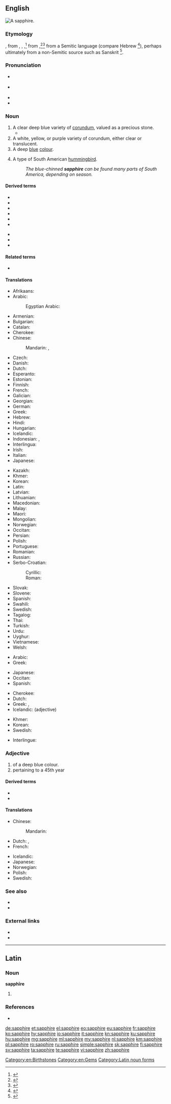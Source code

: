 {{also|Sapphire}}
==English==
[[Image:Szafir, RPA.jpg|thumb|A '''sapphire'''.]]
{{wikipedia}}

===Etymology===
{{bor|en|fro|saphir}}, from {{der|en|la|sapphir}}, {{m|la|sappir}}, {{m|la|sapphīrus}},<ref>{{R:L&S|sapphīrus|sapphirus}}</ref> from {{der|en|grc|σάπφειρος||precious stone, gem}},<ref>{{R:LSJ|w=σάπφειρος}}</ref><ref>{{R:Strong's|G|4552}}</ref> from a Semitic language (compare Hebrew {{m|he|סַפִּיר|tr=sappī́r}}<ref>{{R:Strong's|H|5601}}</ref>), perhaps ultimately from a non-Semitic source such as Sanskrit {{m|sa|शनिप्रिय||dark-colored stone|lit=dear to Saturn}}<ref>{{R:MW|1051/3}}</ref>.

===Pronunciation===
* {{a|UK}} {{IPA|/ˈsæf.aɪ̯ə(ɹ)/|lang=en}}
* {{a|US}} {{IPA|/ˈsæf.aɪ̯ɚ/|lang=en}}
* {{audio|En-us-sapphire.ogg|Audio (US)|lang=en}}
* {{hyphenation|sap|phire|lang=en}}

===Noun===
{{en-noun}}

# A clear deep blue variety of [[corundum]], valued as a precious stone.
#* {{quote-magazine|date=2012-03
|author=Lee A. Groat
|title=Gemstones
|volume=100|issue=2|page=128
|magazine={{w|American Scientist}}
|url=http://www.americanscientist.org/issues/feature/2012/2/gemstones
|passage=Although there are dozens of different types of gems, among the best known and most important are diamond, ruby and '''sapphire''', emerald and other gem forms of the mineral beryl, chrysoberyl, tanzanite, tsavorite, topaz and jade.}}
# A white, yellow, or purple variety of corundum, either clear or translucent.
# A deep [[blue]] [[colour]].
#: {{color panel|164771}}
# A type of South American [[hummingbird]].
#: ''The blue-chinned '''sapphire''' can be found many parts of South America, depending on season.''

====Derived terms====
{{rel-top|Derived terms}}
* {{l|en|blue-chinned sapphire}}
* {{l|en|blue-throated sapphire}}
* {{l|en|Padparadscha sapphire}}
* {{l|en|pink sapphire}}
* {{l|en|sapphirine}}
* {{l|en|star sapphire}}
{{rel-mid}}
* {{l|en|water sapphire}}
* {{l|en|white sapphire}}
* {{l|en|yellow sapphire}}
{{rel-bottom}}

====Related terms====
* {{l|en|corundum}}

====Translations====
{{trans-top|gem}}
* Afrikaans: {{t|af|saffier}}
* Arabic: {{t+|ar|يَاقُوت|m}}
*: Egyptian Arabic: {{t|arz|ياقوت|m|tr=yaʔūt|sc=Arab}}
* Armenian: {{t+|hy|շափյուղա}}
* Bulgarian: {{t+|bg|сапфир|tr=sapfir|m}}
* Catalan: {{t|ca|safir|m}}
* Cherokee: {{t|chr|ᏌᏆᏯ|tr=saquaya|sc=Cher}}
* Chinese:
*: Mandarin: {{t+|cmn|藍寶石|sc=Hani}}, {{t+|cmn|蓝宝石|tr=lánbǎoshí|sc=Hani}}
* Czech: {{t+|cs|safír|m}}
* Danish: {{t+|da|safir|c}}
* Dutch: {{t+|nl|saffier|m}}
* Esperanto: {{t|eo|safiro}}
* Estonian: {{t|et|safiir}}
* Finnish: {{t+|fi|safiiri}}
* French: {{t+|fr|saphir|m}}
* Galician: {{t|gl|zafiro|m}}
* Georgian: {{t|ka|საფირონი}}
* German: {{t+|de|Saphir|m}}
* Greek: {{t+|el|ζαφείρι|n}}
* Hebrew: {{t+|he|סַפִּיר|tr=sappír|m}}
* Hindi: {{t+|hi|नीलम|m|tr=nīlam}}
* Hungarian: {{t+|hu|zafír}}
* Icelandic: {{t|is|safír|m}}
* Indonesian: {{t|id|batu nilam}}, {{t+|id|safir}}
* Interlingua: {{t|ia|sapphiro}}
* Irish: {{t|ga|saifír|f}}
* Italian: {{t+|it|zaffiro|m}}
* Japanese: {{t|ja|サファイア|tr=safaia}}
{{trans-mid}}
* Kazakh: {{t|kk|жақұт|sc=Cyrl}}
* Khmer: {{t+|km|កណ្ដៀង|tr=kɑndiəng|sc=Khmr}}
* Korean: {{t+|ko|사파이어|tr=sapai-eo|sc=Hang}}
* Latin: {{t|la|sapphirus|f}}
* Latvian: {{t|lv|safīrs|m}}
* Lithuanian: {{t|lt|safyras|m}}
* Macedonian: {{t|mk|сафир|m}}
* Malay: {{t|ms|batu nilam}}
* Maori: {{t|mi|hāpira}}
* Mongolian: {{t+|mn|индранил|sc=Cyrl}}
* Norwegian: {{t|no|safir|m}}
* Occitan: {{t|oc|safir|m}}
* Persian: {{t|fa|یاقوت کبود|tr=yaqut-e-kabud}}
* Polish: {{t+|pl|szafir|m}}
* Portuguese: {{t+|pt|safira|f}}
* Romanian: {{t+|ro|safir|n}}
* Russian: {{t+|ru|сапфи́р|m}}
* Serbo-Croatian:
*: Cyrillic: {{t|sh|са̀фӣр|m|sc=Cyrl}}
*: Roman: {{t+|sh|sàfīr|m}}
* Slovak: {{t|sk|zafír|m}}
* Slovene: {{t+|sl|safir|m}}
* Spanish: {{t+|es|zafiro|m}}
* Swahili: {{t|sw|yakuti samawi}}
* Swedish: {{t+|sv|safir|c}}
* Tagalog: {{t|tl|sapiro}}
* Thai: {{t|th|ไพลิน|tr=pailin|sc=Thai}}
* Turkish: {{t+|tr|safir}}
* Urdu: {{t|ur|نیلم|m|tr=nīlam}}
* Uyghur: {{t|ug|[[كۆك]] [[ياقۇت]]}}
* Vietnamese: {{t|vi|xa-phia}}
* Welsh: {{t|cy|saffir|m}}
{{trans-bottom}}

{{trans-top|corundum}}
* Arabic: {{t+|ar|يَاقُوت|m}}
* Greek: {{t+|el|σάπφειρος|m}}
{{trans-mid}}
* Japanese: {{t|ja|サファイア|tr=safaia}}
* Occitan: {{t|oc|safir|m}}
* Spanish: {{t+|es|zafiro|m}}
{{trans-bottom}}

{{trans-top|colour}}
* Cherokee: {{t|chr|ᏌᏆᏯ-ᏌᎪᏂᎨᎢ|tr=saquaya-sagonigei|sc=Cher}}
* Dutch: {{t+|nl|saffierblauw|n}}
* Greek: {{t|el|ζαφειρένιο|n}}, {{t|el|βαθυκύανο|n}}
* Icelandic: {{t|is|safírblár}} (adjective)
{{trans-mid}}
* Khmer: {{t+|km|កណ្ដៀង|tr=kɑndiəng|sc=Khmr}}
* Korean: {{t+|ko|사파이어색|sc=Kore}}
* Swedish: {{t+|sv|safirblå}} {{qualifier|adjective}}
{{trans-bottom}}

{{trans-top|type of hummingbird}}
{{trans-mid}}
{{trans-bottom}}

{{checktrans-top}}
* Interlingue: {{t-check|ie|safire}}
{{trans-mid}}
{{trans-bottom}}

===Adjective===
{{en-adj}}

# of a deep blue colour.
# pertaining to a 45th year

====Derived terms====
{{sense|45 years}}
* {{l|en|sapphire anniversary}}
* {{l|en|sapphire jubilee}}

====Translations====
{{trans-top|colour}}
* Chinese:
*: Mandarin: {{t|cmn|lán bǎoshí|tr=蓝宝石|sc=Hani}}
* Dutch: {{t+|nl|saffierblauw}}, {{t+|nl|saffierblauwe}}
* French: {{t+|fr|saphir|m|f}}
{{trans-mid}}
* Icelandic: {{t|is|safírblár}}
* Japanese: {{t|ja|サファイア色|tr=safaiairo|sc=Jpan}}
* Norwegian: {{t|no|safirblå}}
* Polish: {{t+|pl|szafirowy|m}}
* Swedish: {{t+|sv|safirblå}}
{{trans-bottom}}

===See also===
* {{list:blues/en}}
* {{l|en|Sapphire}}

===External links===
* {{R:WebMineral}}
* {{R:mindat}}
<references/>

[[Category:en:Birthstones]]
[[Category:en:Gems]]

----

==Latin==

===Noun===
'''sapphīre''' {{g|f}}

# {{inflection of|sapphīrus||voc|s|lang=la}}

===References===
* {{R:Peck}}

[[Category:Latin noun forms]]

[[de:sapphire]]
[[et:sapphire]]
[[el:sapphire]]
[[eo:sapphire]]
[[eu:sapphire]]
[[fr:sapphire]]
[[ko:sapphire]]
[[hy:sapphire]]
[[io:sapphire]]
[[it:sapphire]]
[[kn:sapphire]]
[[ku:sapphire]]
[[hu:sapphire]]
[[mg:sapphire]]
[[ml:sapphire]]
[[my:sapphire]]
[[nl:sapphire]]
[[km:sapphire]]
[[pl:sapphire]]
[[ro:sapphire]]
[[ru:sapphire]]
[[simple:sapphire]]
[[sk:sapphire]]
[[fi:sapphire]]
[[sv:sapphire]]
[[ta:sapphire]]
[[te:sapphire]]
[[vi:sapphire]]
[[zh:sapphire]]